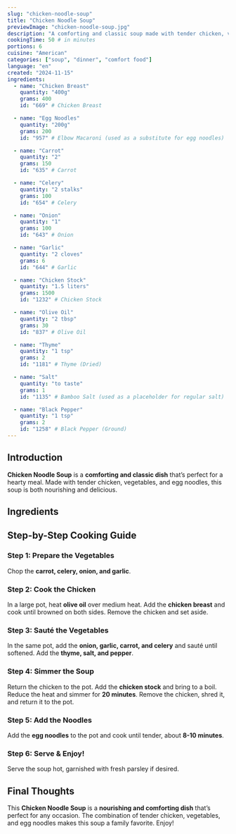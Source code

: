 ```yaml
---
slug: "chicken-noodle-soup"
title: "Chicken Noodle Soup"
previewImage: "chicken-noodle-soup.jpg"
description: "A comforting and classic soup made with tender chicken, vegetables, and egg noodles, perfect for a hearty meal."
cookingTime: 50 # in minutes
portions: 6
cuisine: "American"
categories: ["soup", "dinner", "comfort food"]
language: "en"
created: "2024-11-15"
ingredients:
  - name: "Chicken Breast"
    quantity: "400g"
    grams: 400
    id: "669" # Chicken Breast

  - name: "Egg Noodles"
    quantity: "200g"
    grams: 200
    id: "957" # Elbow Macaroni (used as a substitute for egg noodles)

  - name: "Carrot"
    quantity: "2"
    grams: 150
    id: "635" # Carrot

  - name: "Celery"
    quantity: "2 stalks"
    grams: 100
    id: "654" # Celery

  - name: "Onion"
    quantity: "1"
    grams: 100
    id: "643" # Onion

  - name: "Garlic"
    quantity: "2 cloves"
    grams: 6
    id: "644" # Garlic

  - name: "Chicken Stock"
    quantity: "1.5 liters"
    grams: 1500
    id: "1232" # Chicken Stock

  - name: "Olive Oil"
    quantity: "2 tbsp"
    grams: 30
    id: "837" # Olive Oil

  - name: "Thyme"
    quantity: "1 tsp"
    grams: 2
    id: "1181" # Thyme (Dried)

  - name: "Salt"
    quantity: "to taste"
    grams: 1
    id: "1135" # Bamboo Salt (used as a placeholder for regular salt)

  - name: "Black Pepper"
    quantity: "1 tsp"
    grams: 2
    id: "1258" # Black Pepper (Ground)
---
```



## Introduction

**Chicken Noodle Soup** is a **comforting and classic dish** that’s perfect for a hearty meal. Made with tender chicken, vegetables, and egg noodles, this soup is both nourishing and delicious.

## Ingredients

<IngredientsList
  ingredients={frontmatter.ingredients}
  portions={frontmatter.portions}
/>

## Step-by-Step Cooking Guide

### Step 1: Prepare the Vegetables

Chop the **carrot, celery, onion, and garlic**.

<CookingStep
  action="cutting_vegetables_mix_tomato_onion_green"
  alt="Chopping vegetables for soup"
/>

### Step 2: Cook the Chicken

In a large pot, heat **olive oil** over medium heat. Add the **chicken breast** and cook until browned on both sides. Remove the chicken and set aside.

<CookingStep
  action="frying_pan_meat_poultry_breast"
  alt="Cooking chicken breast in a pot"
/>

### Step 3: Sauté the Vegetables

In the same pot, add the **onion, garlic, carrot, and celery** and sauté until softened. Add the **thyme, salt, and pepper**.

<CookingStep
  action="frying_pan_vegetables_onions"
  alt="Sautéing vegetables in a pot"
/>

### Step 4: Simmer the Soup

Return the chicken to the pot. Add the **chicken stock** and bring to a boil. Reduce the heat and simmer for **20 minutes**. Remove the chicken, shred it, and return it to the pot.

<CookingStep
  action="stirring_soupPot_white_soup"
  alt="Simmering chicken noodle soup in a pot"
/>

### Step 5: Add the Noodles

Add the **egg noodles** to the pot and cook until tender, about **8-10 minutes**.

<CookingStep action="boiling_pasta_long" alt="Boiling noodles in soup" />

### Step 6: Serve & Enjoy!

Serve the soup hot, garnished with fresh parsley if desired.

<CookingStep
  action="stirring_soupPot_white"
  alt="Serving chicken noodle soup in a bowl"
/>

## Final Thoughts

This **Chicken Noodle Soup** is a **nourishing and comforting dish** that’s perfect for any occasion. The combination of tender chicken, vegetables, and egg noodles makes this soup a family favorite. Enjoy!

<NutritionFacts ingredients={frontmatter.ingredients} />

